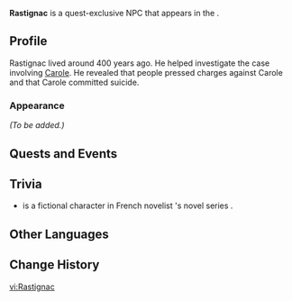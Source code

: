 {{Meta
<!-- Remove this template after adding the missing info -->
|missing_NPC_profile  = yes
<!--
|missing_NPC_idle     = yes
|missing_NPC_dialogue = yes
-->
}}
{{Character Infobox
|type             = Quest NPC
|image            = NPC Rastignac.png
|realname         = <!-- Optional, if different from in-game name -->
|deceased         = <!-- Past (for deceased prior to events of the game) or free response -->
|region           = Fontaine
|location         = Fontaine
|affiliation      = 
|title            = Special Security and Surveillance Patrol Member

|ancestry         = <!-- Clan/family -->
|father           = 
|mother           = 
|spouse           = 
|sibling          = 
|child            = 
|relative         = 

|voiceEN          = 
|voiceCN          = 
|voiceJP          = 
|voiceKR          = 
}}
'''Rastignac''' is a quest-exclusive NPC that appears in the {{Quest|Ever-Surging Memories}}.
<!--
==Location==
{{subst:#tag:gallery|
NPC Location {{subst:#titleparts:{{subst:PAGENAME}}}}.png{{subst:!}}{{subst:#titleparts:{{subst:PAGENAME}}}}'s location
NPC Location {{subst:#titleparts:{{subst:PAGENAME}}}} Context.png{{subst:!}}Additional context
}}
-->
==Profile==
<!--Detailed story/lore information goes here.-->
Rastignac lived around 400 years ago. He helped investigate the case involving [[Carole]]. He revealed that people pressed charges against Carole and that Carole committed suicide.

===Appearance===
<!--Keep appearance section short and concise. Limit to 2 paragraphs with 3-4 sentences each.-->
''(To be added.)''

==Quests and Events==
{{Quests and Events}}
<!--
==Idle Quotes==
{{Dialogue Start}}
: {{DIcon|Idle}} {{Tx}}
:: {{A|VO {{subst:#titleparts:{{subst:PAGENAME}}}} 01.ogg}} "{{Tx}}"
{{Dialogue End}}

==Dialogue==
{{Dialogue Start}}
:'''{{subst:#titleparts:{{subst:PAGENAME}}}}:''' 
:{{DIcon}}
{{Dialogue End}}
<!--
==Event Dialogue==
===Event Name===
{{Dialogue Start}}
:'''{{subst:#titleparts:{{subst:PAGENAME}}}}:'''
{{Dialogue End}}
-->
==Trivia==

* {{W|Eugène de Rastignac}} is a fictional character in French novelist {{w|Honoré de Balzac}}'s novel series ''{{w|La Comédie Humaine}}''.

==Other Languages==
{{Other Languages|default_hidden=1
|en      = Rastignac
|zhs     = 拉斯蒂涅
|zhs_rm  = Lāsīdìniè
|zht     = 拉斯蒂涅
|zht_rm  = Lāsīdìniè
|ja      = ラスチニャック
|ja_rm   = Rasuchinyakku
|ko      = 라스티냑
|es      = Rastignac
|fr      = Rastignac
|ru      = Растиньяк
|th      = Rastignac
|vi      = Rastignac
|de      = Rastignac
|id      = Rastignac
|pt      = Rastignac
|tr      = Rastignac
|it      = Rastignac
}}

==Change History==
{{Change History|4.1}}
<!--
==References==
{{Reflist}}
-->

[[vi:Rastignac]]